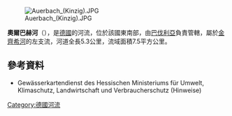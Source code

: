 {{Onesource|time=2020-08-22T06:49:17+00:00}}
{{Coord|50|19|46.50|N|9|29|57.44|E|display=title}}

[[Image:Auerbach_(Kinzig).JPG|right]]

'''奧爾巴赫河'''（{{lang-de|Auerbach}}），是[[德國|德國]]的河流，位於該國東南部，由[[巴伐利亞|巴伐利亞]]負責管轄，屬於[[金齊希河_(美因河支流)|金齊希河]]的左支流，河道全長5.3公里，流域面積7.5平方公里。

==參考資料==
* Gewässerkartendienst des Hessischen Ministeriums für Umwelt, Klimaschutz, Landwirtschaft und Verbraucherschutz (Hinweise)

{{Germany-geo-stub}}
[[Category:德國河流|Category:德國河流]]